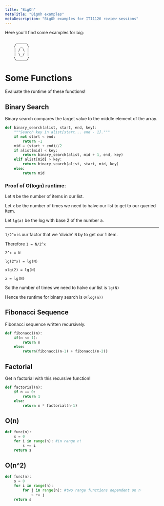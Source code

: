 ```yaml
---
title: "BigOh"
metaTitle: "BigOh examples"
metaDescription: "BigOh examples for ITI1120 review sessions"
---
```


Here you'll find some examples for big:

```
     _____
    /  _  \
    | / \ |
    | \_/ |
    \_____/
```

# Some Functions

Evaluate the runtime of these functions!

## Binary Search

Binary search compares the target value to the middle element of the array.

```python
def binary_search(alist, start, end, key):
    """Search key in alist[start... end - 1]."""
    if not start < end:
        return -1
    mid = (start + end)//2
    if alist[mid] < key:
        return binary_search(alist, mid + 1, end, key)
    elif alist[mid] > key:
        return binary_search(alist, start, mid, key)
    else:
        return mid
```

### Proof of O(logn) runtime:

Let `N` be the number of items in our list.

Let `x` be the number of times we need to halve our list to get to our queried item.

Let `lg(a)` be the log with base 2 of the number a.

------------------

`1/2^x` is our factor that we 'divide' `N` by to get our 1 item.


Therefore `1 = N/2^x`
          
`2^x = N`
          
`lg(2^x) = lg(N)`
          
`xlg(2) = lg(N)`
          
`x = lg(N)`

So the number of times we need to halve our list is `lg(N)`

Hence the runtime for binary search is `O(log(n))`

## Fibonacci Sequence

Fibonacci sequence written recursively.

```python
def fibonacci(n):
    if(n <= 1):
        return n
    else:
        return(fibonacci(n-1) + fibonacci(n-2))
```

## Factorial

Get n factorial with this recursive function!

```python
def factorial(n):
    if n == 0:
        return 1
    else:
        return n * factorial(n-1)
```

## O(n)

```python
def func(n):
	s = 0
	for i in range(n): #in range n! 
		s += i
	return s
```

## O(n^2)

```python
def func(n):
	s = 0
	for i in range(n):
		for j in range(n): #two range functions dependent on n
			s += j
	return s
```